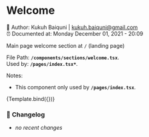 
<Meta component={Welcome} title="Components/sections/welcome" />


# Welcome

📓 Author: Kukuh Baiquni | <kukuh.baiquni@gmail.com> <br/>
⏰ Documented at: Monday December 01, 2021 - 20:09

Main page welcome section at `/` (landing page)

File Path: **`/components/sections/welcome.tsx`**. <br/>
Used by: **`/pages/index.tsx*`**.

Notes:

- This component only used by **`/pages/index.tsx`**.

<Canvas>
  <Story name="welcome">{Template.bind({})}</Story>
</Canvas>

### 📝 **Changelog**

- _no recent changes_
